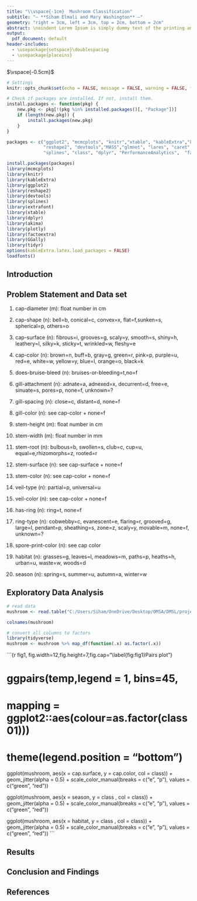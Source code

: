 ---
title: "\\vspace{-1cm}  Mushroom Classification"
subtitle: "— **Siham Elmali and Mary Washington** —"
geometry: "right = 3cm, left = 3cm, top = 2cm, bottom = 2cm"
abstract: \noindent Lorem Ipsum is simply dummy text of the printing and typesetting industry. Lorem Ipsum has been the industry's standard dummy text ever since the 1500s, when an unknown printer took a galley of type and scrambled it to make a type specimen book. It has survived not only five centuries, but also the leap into electronic typesetting, remaining essentially unchanged. It was popularised in the 1960s with the release of Letraset sheets containing Lorem Ipsum passages, and more recently with desktop publishing software like Aldus PageMaker including versions of Lorem Ipsum.
output:
  pdf_document: default
header-includes: 
  - \usepackage{setspace}\doublespacing
  - \usepackage{placeins}
---
$\vspace{-0.5cm}$

```{r initial-settings, include=FALSE}
# Settings
knitr::opts_chunk$set(echo = FALSE, message = FALSE, warning = FALSE, fig.pos = 'H')
```

```{r installing-packages, warning = FALSE, message=FALSE}

# Check if packages are installed. If not, install them.
install.packages <- function(pkg) {
    new.pkg <- pkg[!(pkg %in% installed.packages()[, "Package"])]
    if (length(new.pkg)) {
        install.packages(new.pkg)
    }
}

packages <- c("ggplot2", "mcmcplots", "knitr","xtable", "kableExtra","klaR","kernlab","kknn",
              "reshape2", "devtools","MASS","glmnet", "lares", "caret","GGally",
              "splines", "class", "dplyr", "PerformanceAnalytics",  "factoextra")

install.packages(packages)
library(mcmcplots)                            
library(knitr)                               
library(kableExtra)                         
library(ggplot2)
library(reshape2)
library(devtools)
library(splines)
library(extrafont)
library(xtable)
library(dplyr)
library(akima)
library(plotly)
library(factoextra)
library(GGally)
library(tidyr)
options(kableExtra.latex.load_packages = FALSE)
loadfonts()
```

## Introduction



## Problem Statement and Data set

1. cap-diameter (m): float number in cm

2. cap-shape (n): bell=b, conical=c, convex=x, flat=f,sunken=s, spherical=p, others=o

3. cap-surface (n):     fibrous=i, grooves=g, scaly=y, smooth=s,
						shiny=h, leathery=l, silky=k, sticky=t,
						wrinkled=w, fleshy=e
						
4. cap-color (n):       brown=n, buff=b, gray=g, green=r, pink=p,
						purple=u, red=e, white=w, yellow=y, blue=l, 
						orange=o,  black=k
						
5. does-bruise-bleed (n):	bruises-or-bleeding=t,no=f

6. gill-attachment (n):      adnate=a, adnexed=x, decurrent=d, free=e, sinuate=s, pores=p, none=f, unknown=?

7. gill-spacing (n):         close=c, distant=d, none=f

8. gill-color (n):           see cap-color + none=f

9. stem-height (m):			float number in cm

10. stem-width (m):			float number in mm 
  
11. stem-root (n):           bulbous=b, swollen=s, club=c, cup=u, equal=e,rhizomorphs=z, rooted=r

12. stem-surface (n): 		see cap-surface + none=f

13. stem-color (n):			see cap-color + none=f

14. veil-type (n):           partial=p, universal=u

15. veil-color (n):          see cap-color + none=f

16. has-ring (n):            ring=t, none=f

17. ring-type (n):           cobwebby=c, evanescent=e, flaring=r, grooved=g, 
					        large=l, pendant=p, sheathing=s, zone=z, scaly=y, movable=m, none=f, unknown=?
							
18. spore-print-color (n):   see cap color

19. habitat (n):             grasses=g, leaves=l, meadows=m, paths=p, heaths=h,
                             urban=u, waste=w, woods=d
							 
20. season (n):				spring=s, summer=u, autumn=a, winter=w

  
## Exploratory Data Analysis

```{r}
# read data
mushroom <- read.table("C:/Users/Siham/OneDrive/Desktop/OMSA/DMSL/project/MushroomDataset/secondary_data.csv", head=T, sep=";")

colnames(mushroom)

# convert all columns to factors
library(tidyverse)
mushroom <- mushroom %>% map_df(function(.x) as.factor(.x))
```

```{r fig1, fig.width=12,fig.height=7,fig.cap="\\label{fig:fig1}Pairs plot"}

# ggpairs(temp,legend = 1, bins=45,
#                mapping = ggplot2::aes(colour=as.factor(class01)))
#                theme(legend.position = "bottom")
               
               
ggplot(mushroom, aes(x = cap.surface, y = cap.color, col = class)) + 
  geom_jitter(alpha = 0.5) + 
  scale_color_manual(breaks = c("e", "p"), 
                     values = c("green", "red"))


ggplot(mushroom, aes(x = season, y = class , col = class)) + 
  geom_jitter(alpha = 0.5) + 
  scale_color_manual(breaks = c("e", "p"), 
                     values = c("green", "red"))

ggplot(mushroom, aes(x = habitat, y = class , col = class)) + 
  geom_jitter(alpha = 0.5) + 
  scale_color_manual(breaks = c("e", "p"), 
                     values = c("green", "red"))
```

## Results


## Conclusion and Findings


## References
